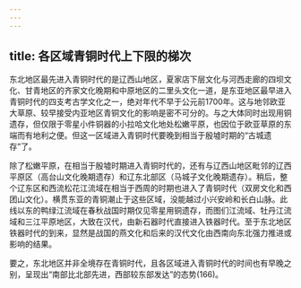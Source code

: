 ```yaml
---
---
---
```

title: 各区域青铜时代上下限的梯次
---




东北地区最先进入青铜时代的是辽西山地区，夏家店下层文化与河西走廊的四坝文化、甘青地区的齐家文化晚期和中原地区的二里头文化一道，是东亚地区最早进入青铜时代的四支考古学文化之一，绝对年代不早于公元前1700年。这与地邻欧亚大草原、较早接受内亚地区青铜文化的影响是密不可分的。与之大体同时出现用铜遗存，但仅限于零星小件铜器的小拉哈文化地处松嫩平原，也因位于欧亚草原的东端而有地利之便。但这一区域进入青铜时代要晚到相当于殷墟时期的“古城遗存”了。

除了松嫩平原，在相当于殷墟时期进入青铜时代的，还有与辽西山地区毗邻的辽西平原区（高台山文化晚期遗存）和辽东北部区（马城子文化晚期遗存）。稍后，整个辽东区和西流松花江流域在相当于西周的时期也进入了青铜时代（双房文化和西团山文化）。横贯东亚的青铜潮止于这些区域，没能越过小兴安岭和长白山脉。此线以东的鸭绿江流域在春秋战国时期仅见零星用铜遗存，而图们江流域、牡丹江流域和三江平原地区，大致在汉代，由新石器时代直接进入铁器时代。至于东北地区铁器时代的到来，显然是战国的燕文化和后来的汉代文化由西南向东北强力推进或影响的结果。

要之，东北地区并非全境存在青铜时代，且各区域进入青铜时代的时间也有早晚之别，呈现出“南部比北部先进，西部较东部发达”的态势(166)。